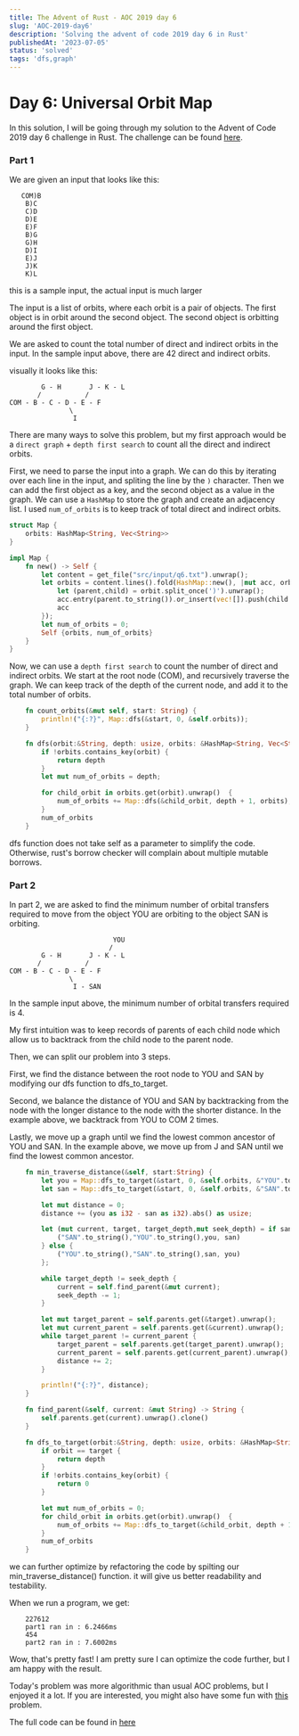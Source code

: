 ```yaml
---
title: The Advent of Rust - AOC 2019 day 6
slug: 'AOC-2019-day6'
description: 'Solving the advent of code 2019 day 6 in Rust'
publishedAt: '2023-07-05'
status: 'solved'
tags: 'dfs,graph'
---
```


# Day 6: Universal Orbit Map

In this solution, I will be going through my solution to the Advent of Code 2019 day 6 challenge in Rust. The challenge can be found [here](https://adventofcode.com/2019/day/6).

### Part 1

We are given an input that looks like this:

```text
   COM)B
    B)C
    C)D
    D)E
    E)F
    B)G
    G)H
    D)I
    E)J
    J)K
    K)L
```

<note>this is a sample input, the actual input is much larger</note>

The input is a list of orbits, where each orbit is a pair of objects. The first object is in orbit around the second object. The second object is orbitting around the first object.

We are asked to count the total number of direct and indirect orbits in the input. In the sample input above, there are 42 direct and indirect orbits.

visually it looks like this:

```text
        G - H       J - K - L
       /           /
COM - B - C - D - E - F
               \
                I
```

There are many ways to solve this problem, but my first approach would be a `direct graph` + `depth first search` to count all the direct and indirect orbits.

First, we need to parse the input into a graph. We can do this by iterating over each line in the input, and spliting the line by the `)` character. Then we can add the first object as a key, and the second object as a value in the graph. We can use a `HashMap` to store the graph and create an adjacency list. I used `num_of_orbits` is to keep track of total direct and indirect orbits.

```rust
struct Map {
    orbits: HashMap<String, Vec<String>>
}

impl Map {
    fn new() -> Self {
        let content = get_file("src/input/q6.txt").unwrap();
        let orbits = content.lines().fold(HashMap::new(), |mut acc, orbit| {
            let (parent,child) = orbit.split_once(')').unwrap();
            acc.entry(parent.to_string()).or_insert(vec![]).push(child.to_string());
            acc
        });
        let num_of_orbits = 0;
        Self {orbits, num_of_orbits}
    }
}
```

Now, we can use a `depth first search` to count the number of direct and indirect orbits. We start at the root node (COM), and recursively traverse the graph. We can keep track of the depth of the current node, and add it to the total number of orbits.

```rust
    fn count_orbits(&mut self, start: String) {
        println!("{:?}", Map::dfs(&start, 0, &self.orbits));
    }

    fn dfs(orbit:&String, depth: usize, orbits: &HashMap<String, Vec<String>>) -> usize{
        if !orbits.contains_key(orbit) {
            return depth
        }
        let mut num_of_orbits = depth;

        for child_orbit in orbits.get(orbit).unwrap()  {
            num_of_orbits += Map::dfs(&child_orbit, depth + 1, orbits);
        }
        num_of_orbits
    }
```

<Note>
  dfs function does not take self as a parameter to simplify the code.
  Otherwise, rust's borrow checker will complain about multiple mutable borrows.
</Note>

### Part 2

In part 2, we are asked to find the minimum number of orbital transfers required to move from the object YOU are orbiting to the object SAN is orbiting.

```text
                          YOU
                         /
        G - H       J - K - L
       /           /
COM - B - C - D - E - F
               \
                I - SAN
```

In the sample input above, the minimum number of orbital transfers required is 4.

My first intuition was to keep records of parents of each child node which allow us to backtrack from the child node to the parent node.

Then, we can split our problem into 3 steps.

First, we find the distance between the root node to YOU and SAN by modifying our dfs function to dfs_to_target.

Second, we balance the distance of YOU and SAN by backtracking from the node with the longer distance to the node with the shorter distance. In the example above, we backtrack from YOU to COM 2 times.

Lastly, we move up a graph until we find the lowest common ancestor of YOU and SAN. In the example above, we move up from J and SAN until we find the lowest common ancestor.

```rust
    fn min_traverse_distance(&self, start:String) {
        let you = Map::dfs_to_target(&start, 0, &self.orbits, &"YOU".to_string());
        let san = Map::dfs_to_target(&start, 0, &self.orbits, &"SAN".to_string());

        let mut distance = 0;
        distance += (you as i32 - san as i32).abs() as usize;

        let (mut current, target, target_depth,mut seek_depth) = if san > you {
            ("SAN".to_string(),"YOU".to_string(),you, san)
        } else {
            ("YOU".to_string(),"SAN".to_string(),san, you)
        };

        while target_depth != seek_depth {
            current = self.find_parent(&mut current);
            seek_depth -= 1;
        }

        let mut target_parent = self.parents.get(&target).unwrap();
        let mut current_parent = self.parents.get(&current).unwrap();
        while target_parent != current_parent {
            target_parent = self.parents.get(target_parent).unwrap();
            current_parent = self.parents.get(current_parent).unwrap();
            distance += 2;
        }

        println!("{:?}", distance);
    }

    fn find_parent(&self, current: &mut String) -> String {
        self.parents.get(current).unwrap().clone()
    }

    fn dfs_to_target(orbit:&String, depth: usize, orbits: &HashMap<String, Vec<String>>, target: &String) -> usize {
        if orbit == target {
            return depth
        }
        if !orbits.contains_key(orbit) {
            return 0
        }

        let mut num_of_orbits = 0;
        for child_orbit in orbits.get(orbit).unwrap()  {
            num_of_orbits += Map::dfs_to_target(&child_orbit, depth + 1, orbits, target);
        }
        num_of_orbits
    }
```

<Information>
  we can further optimize by refactoring the code by spilting our
  min_traverse_distance() function. it will give us better readability and
  testability.
</Information>

When we run a program, we get:

```text
    227612
    part1 ran in : 6.2466ms
    454
    part2 ran in : 7.6002ms
```

Wow, that's pretty fast! I am pretty sure I can optimize the code further, but I am happy with the result.

Today's problem was more algorithmic than usual AOC problems, but I enjoyed it a lot. If you are interested, you might also have some fun with [this](https://adventofcode.com/2019/day/6) problem.

The full code can be found in [here](https://github.com/tomhyhan/advent_rust/blob/main/advent-2019/src/q6.rs)
